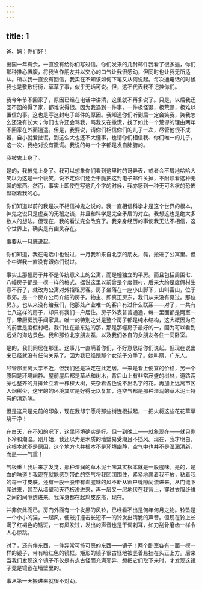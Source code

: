 ```yaml
---
---
---
```

title: 1
---



爸、妈：你们好！

出国一年有余，一直没有给你们写过信。你们发来的几封邮件我看了很多遍，你们那种推心置腹，将我当作朋友并以交心的口气让我很感动，但同时也让我无所适从。所以我一直没有回信，我实在不知该如何下笔又从何说起。每次通电话的时候我也是敷敷衍衍，草草了事，似乎无话可说。但，这不代表我不记挂你们。

我今年节不回家了，原因已经在电话中讲清，这里就不再多说了。只是，以后我还回不回的得了家，都难说得很。因为我遇到一件事，一件极怪诞，极荒谬，极难以置信的事。这也是写这封电子邮件的原因。我知道你们听到后一定会笑我，笑我怎么还没有长大；你们也许还会骂我，骂我又在撒谎，找了如此一个荒谬的理由两年不回家在外面逍遥。但是，我要说，请你们相信你们的儿子一次，尽管他很不成器，自小就爱扯谎，到这么大也还不大懂事，也请你们相信我、你们唯一的儿子。这一次，我绝对没有撒谎。我说的每一个字都是发自肺腑的。

我被鬼上身了。

是的，我被鬼上身了。我可以想象你们看到这里时的讶异表，或者会不屑地哈哈大笑以为这是一个玩笑，说不定你们还会干脆把这封电子邮件关掉，不耐烦看这种无聊的东西。然而，事实上即使在写这几个字的时候，我亦感到一种无可名状的恐怖盘踞着我的心。

你们知道以前的我是决不相信神鬼之说的。我一直相信科学才是这个世界的根本，神鬼之说只是虚妄的无稽之谈，并且和科学是完全矛盾的对立。我想这也是绝大多数人的想法。但现在，我的看法完全改变了。我亲身经历的事使我无法不相信，这个世界上，确实是有幽灵存在。

事要从一月底说起。

你们知道，我在电话中也说过，一月我和来自北京的朋友，磊，搬进了公寓里。但个中详我一直没有跟你们说过。

事实上那幢房子并不是传统意义上的公寓，而是幢独立的平房。而且包括周围七、八幢房子都是一模一样的格式。据说这里以前曾是个度假村，后来大约是度假村生意不行了，就改为公寓对外招租房客。房子坐落在一座小山脚下，山叫雷山，位于市郊，是一个房介公司介绍的房子。物主、即真正房东，我们从来没有见过。那位房东，也从来没有给我们，他那处产业唯一的客户有过什么联系——对了，一共有七八这样的房子，却只有我们一户居住。房子外表普普通通，每一里面都是两室一厅，带厨房洗手间家具。唯一的特别之处是整个房子都是纯木结构，这大概因为它的前世是度假村吧。我们住在最东边的那，那是那幢房子最好的一，因为可以看到远处的海边景色。我和那位北京朋友磊，以及我们各自的女朋友各住一间卧室。

是的，我们同居在那里。这事儿一直瞒着你们，不好意思给你们说起。但现在说出来已经就没有任何关系了。因为我已经跟那个女孩子分手了。她叫丽，广东人。

尽管那里离大学不近，但我们还是决定在此定居。一来是看上便宜的价格，另一个原因是环境幽静。屋前屋后都是草丛和树木，背后山上有非常茂盛的树林，道路两旁也整齐的并排耸立着一棵棵大树，夹杂着各色说不出名字的花。再加上远离市区人烟稀少，这里的的环境其实是好得无以复加，连空气都是那种湿润的草木泥土特有的清新味。

但是这只是先前的印象，现在我却宁愿将那些树连根拔起，一把火将这些花花草草烧干净！

在白天，在不知的况下，这里环境确实是好。但一到晚上——就象现在——就只剩下冷和潮湿。刚开始，我还以为是木质的墙壁易受潮且不挡风。现在，我才明白，这根本就不是原因，这个地方也并根本不是环境幽静，空气中也并不是湿润清新，而是——气重！

气极重！我后来才发觉，那种湿润的草木泥土味其实根本就是一股腥味。是的，是血的味道！我现在就能感到带血的空气将我团团围住，紧紧地裹着我不放，粘着我的每一寸皮肤。还有一股一股带有血腥味的风不断从窗户缝隙间流进来，从门缝下爬进来，甚至从墙壁和天花板渗进来，再一层又一层地伏在我背上，穿过衣服纤维之间的间隙透进来。我浑身都在起鸡皮疙瘩，现在。

并非仅此而已。房门外面有一个发黑的风铃，已经看不出是何年何月之物。铃坠是一个小小的猫，一起风，便敲打撞击长短不一的铃发出清脆的声音。但现在铃上长满了红褐色的锈斑，一有风吹过，发出的声音也是干谒刺耳，如刀刮骨磨齿一样令人心惊跳。

对了，还有件东西，一件异常可怖可恶的东西——镜子！两个卧室各有一面一模一样的镜子，带有暗红色的镜框。矩形的镜子很古怪地被竖着悬挂在头正上方。后来当我们发现这个镜子不仅是有点古怪而充满邪异、想把它们取下来时，才发现这镜子竟是镶嵌在墙壁里的。

事从第一天搬进来就很不对劲。